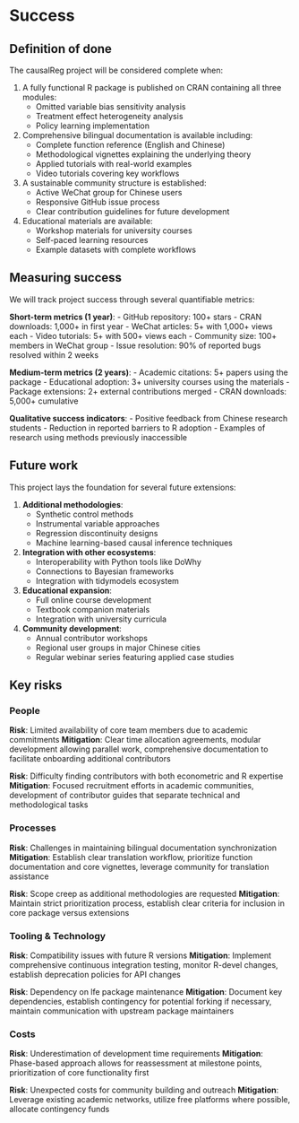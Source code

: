 # Success

## Definition of done

The causalReg project will be considered complete when:

1. A fully functional R package is published on CRAN containing all three modules:
   - Omitted variable bias sensitivity analysis
   - Treatment effect heterogeneity analysis
   - Policy learning implementation

2. Comprehensive bilingual documentation is available including:
   - Complete function reference (English and Chinese)
   - Methodological vignettes explaining the underlying theory
   - Applied tutorials with real-world examples
   - Video tutorials covering key workflows

3. A sustainable community structure is established:
   - Active WeChat group for Chinese users
   - Responsive GitHub issue process
   - Clear contribution guidelines for future development

4. Educational materials are available:
   - Workshop materials for university courses
   - Self-paced learning resources
   - Example datasets with complete workflows

## Measuring success

We will track project success through several quantifiable metrics:

**Short-term metrics (1 year)**:
- GitHub repository: 100+ stars
- CRAN downloads: 1,000+ in first year
- WeChat articles: 5+ with 1,000+ views each
- Video tutorials: 5+ with 500+ views each
- Community size: 100+ members in WeChat group
- Issue resolution: 90% of reported bugs resolved within 2 weeks

**Medium-term metrics (2 years)**:
- Academic citations: 5+ papers using the package
- Educational adoption: 3+ university courses using the materials
- Package extensions: 2+ external contributions merged
- CRAN downloads: 5,000+ cumulative

**Qualitative success indicators**:
- Positive feedback from Chinese research students
- Reduction in reported barriers to R adoption
- Examples of research using methods previously inaccessible

## Future work

This project lays the foundation for several future extensions:

1. **Additional methodologies**:
   - Synthetic control methods
   - Instrumental variable approaches
   - Regression discontinuity designs
   - Machine learning-based causal inference techniques

2. **Integration with other ecosystems**:
   - Interoperability with Python tools like DoWhy
   - Connections to Bayesian frameworks
   - Integration with tidymodels ecosystem

3. **Educational expansion**:
   - Full online course development
   - Textbook companion materials
   - Integration with university curricula

4. **Community development**:
   - Annual contributor workshops
   - Regional user groups in major Chinese cities
   - Regular webinar series featuring applied case studies

## Key risks

### People

**Risk**: Limited availability of core team members due to academic commitments
**Mitigation**: Clear time allocation agreements, modular development allowing parallel work, comprehensive documentation to facilitate onboarding additional contributors

**Risk**: Difficulty finding contributors with both econometric and R expertise
**Mitigation**: Focused recruitment efforts in academic communities, development of contributor guides that separate technical and methodological tasks

### Processes

**Risk**: Challenges in maintaining bilingual documentation synchronization
**Mitigation**: Establish clear translation workflow, prioritize function documentation and core vignettes, leverage community for translation assistance

**Risk**: Scope creep as additional methodologies are requested
**Mitigation**: Maintain strict prioritization process, establish clear criteria for inclusion in core package versus extensions

### Tooling & Technology

**Risk**: Compatibility issues with future R versions
**Mitigation**: Implement comprehensive continuous integration testing, monitor R-devel changes, establish deprecation policies for API changes

**Risk**: Dependency on lfe package maintenance
**Mitigation**: Document key dependencies, establish contingency for potential forking if necessary, maintain communication with upstream package maintainers

### Costs

**Risk**: Underestimation of development time requirements
**Mitigation**: Phase-based approach allows for reassessment at milestone points, prioritization of core functionality first

**Risk**: Unexpected costs for community building and outreach
**Mitigation**: Leverage existing academic networks, utilize free platforms where possible, allocate contingency funds